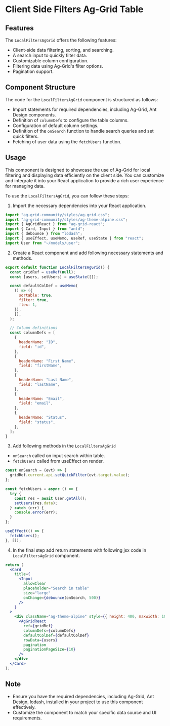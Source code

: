
<Meta title="Features/Client Side Filters/Ag Grid/Frontend Docs" />

# Client Side Filters Ag-Grid Table

## Features

The `LocalFiltersAgGrid` offers the following features:

- Client-side data filtering, sorting, and searching.
- A search input to quickly filter data.
- Customizable column configuration.
- Filtering data using Ag-Grid's filter options.
- Pagination support.

## Component Structure

The code for the `LocalFiltersAgGrid` component is structured as follows:

- Import statements for required dependencies, including Ag-Grid, Ant Design components.
- Definition of `columnDefs` to configure the table columns.
- Configuration of default column settings.
- Definition of the `onSearch` function to handle search queries and set quick filters.
- Fetching of user data using the `fetchUsers` function.

## Usage

This component is designed to showcase the use of Ag-Grid for local filtering and displaying data efficiently on the client side.
You can customize and integrate it into your React application to provide a rich user experience for managing data.

To use the `LocalFiltersAgGrid`, you can follow these steps:

1. Import the necessary dependencies into your React application.

```jsx
import "ag-grid-community/styles/ag-grid.css";
import "ag-grid-community/styles/ag-theme-alpine.css";
import { AgGridReact } from "ag-grid-react";
import { Card, Input } from "antd";
import { debounce } from "lodash";
import { useEffect, useMemo, useRef, useState } from "react";
import User from "~/models/user";
```

2. Create a React component and add following necessary statements and methods.

```jsx
export default function LocalFiltersAgGrid() {
  const gridRef = useRef(null);
  const [users, setUsers] = useState([]);

  const defaultColDef = useMemo(
    () => ({
      sortable: true,
      filter: true,
      flex: 1,
    }),
    [],
  );

  // Column definitions
  const columnDefs = [
    {
      headerName: "ID",
      field: "id",
    },
    {
      headerName: "First Name",
      field: "firstName",
    },
    {
      headerName: "Last Name",
      field: "lastName",
    },
    {
      headerName: "Email",
      field: "email",
    },
    {
      headerName: "Status",
      field: "status",
    },
  ];
}
```

3. Add following methods in the `LocalFiltersAgGrid`

- `onSearch` called on input search within table.
- `fetchUsers` called from useEffect on render.

```jsx
const onSearch = (evt) => {
  gridRef.current.api.setQuickFilter(evt.target.value);
};

const fetchUsers = async () => {
  try {
    const res = await User.getAll();
    setUsers(res.data);
  } catch (err) {
    console.error(err);
  }
};

useEffect(() => {
  fetchUsers();
}, []);
```

4. In the final step add return statements with following jsx code in `LocalFiltersAgGrid` component.

```jsx
return (
  <Card
    title={
      <Input
        allowClear
        placeholder="Search in table"
        size="large"
        onChange={debounce(onSearch, 500)}
      />
    }
  >
    <div className="ag-theme-alpine" style={{ height: 400, maxwidth: 100 }}>
      <AgGridReact
        ref={gridRef}
        columnDefs={columnDefs}
        defaultColDef={defaultColDef}
        rowData={users}
        pagination
        paginationPageSize={10}
      />
    </div>
  </Card>
);
```

## Note

- Ensure you have the required dependencies, including Ag-Grid, Ant Design, lodash, installed in your project to use this component effectively.
- Customize the component to match your specific data source and UI requirements.
